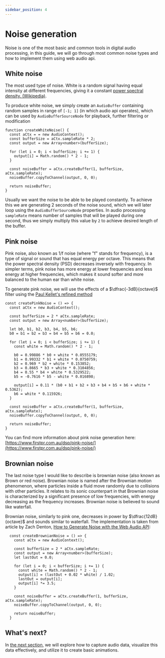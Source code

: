 ```yaml
---
sidebar_position: 4
---
```



# Noise generation

Noise is one of the most basic and common tools in digital audio processing, in this guide, we will go through most common noise types and how to implement them using web audio api.

## White noise

The most used type of noise. White is a random signal having equal intensity at different frequencies, giving it a constant [power spectral density. (Wikipedia)](https://en.wikipedia.org/wiki/Spectral_density#Power_spectral_density).

To produce white noise, we simply create an `AudioBuffer` containing random samples in range of `[-1; 1]` (in which audio api operates), which can be used by `AudioBufferSourceNode` for playback, further filtering or modification

```tsx
function createWhiteNoise() {
  const aCtx = = new AudioContext();
  const bufferSize = aCtx.sampleRate * 2;
  const output = new Array<number>(bufferSize);

  for (let i = 0; i < bufferSize; i += 1) {
    output[i] = Math.random() * 2 - 1;
  }

  const noiseBuffer = aCtx.createBuffer(1, bufferSize, aCtx.sampleRate);
  noiseBuffer.copyToChannel(output, 0, 0);

  return noiseBuffer;
}
```

Usually we want the noise to be able to be played constantly. To achieve this we are generating 2 seconds of the noise sound, which we will later loop using the `AudioBufferSourceNode` properties. In audio processing `sampleRate` means number of samples that will be played during one second, thus we simply multiply this value by `2` to achieve desired length of the buffer.


<InteractiveExample component={WhiteNoise} src={WhiteNoiseSrc} />

## Pink noise

Pink noise, also known as 1/f noise (where "f" stands for frequency), is a type of signal or sound that has equal energy per octave. This means that the power spectral density (PSD) decreases inversely with frequency. In simpler terms, pink noise has more energy at lower frequencies and less energy at higher frequencies, which makes it sound softer and more balanced to the human ear than white noise.

To generate pink noise, we will use the effects of a $\dfrac{-3dB}{octave}$ filter using the [Paul Kellet's refined method](https://www.musicdsp.org/en/latest/Filters/76-pink-noise-filter.html)

```tsx
const createPinkNoise = () => {
  const aCtx = new AudioContext();

  const bufferSize = 2 * aCtx.sampleRate;
  const output = new Array<number>(bufferSize);

  let b0, b1, b2, b3, b4, b5, b6;
  b0 = b1 = b2 = b3 = b4 = b5 = b6 = 0.0;

  for (let i = 0; i < bufferSize; i += 1) {
    const white = Math.random() * 2 - 1;

    b0 = 0.99886 * b0 + white * 0.0555179;
    b1 = 0.99332 * b1 + white * 0.0750759;
    b2 = 0.969 * b2 + white * 0.153852;
    b3 = 0.8665 * b3 + white * 0.3104856;
    b4 = 0.55 * b4 + white * 0.5329522;
    b5 = -0.7616 * b5 - white * 0.016898;

    output[i] = 0.11 * (b0 + b1 + b2 + b3 + b4 + b5 + b6 + white * 0.5362);
    b6 = white * 0.115926;
  }

  const noiseBuffer = aCtx.createBuffer(1, bufferSize, aCtx.sampleRate);
  noiseBuffer.copyToChannel(output, 0, 0);

  return noiseBuffer;
}
```

You can find more information about pink noise generation here: [https://www.firstpr.com.au/dsp/pink-noise/](https://www.firstpr.com.au/dsp/pink-noise/)


<InteractiveExample component={PinkNoise} src={PinkNoiseSrc} />

## Brownian noise

The last noise type I would like to describe is brownian noise (also known as Brown or red noise). Brownian noise is named after the Brownian motion phenomenon, where particles inside a fluid move randomly due to collisions with other particles. It relates to its sonic counterpart in that Brownian noise is characterized by a significant presence of low frequencies, with energy decreasing as the frequency increases. Brownian noise is believed to sound like waterfall.

Brownian noise, similarly to pink one, decreases in power by $\dfrac{12dB}{octave}$ and sounds similar to waterfall. The implementation is taken from article by Zach Denton, [How to Generate Noise with the Web Audio API](https://noisehack.com/generate-noise-web-audio-api/):

```tsx
  const createBrownianNoise = () => {
    const aCtx = new AudioContext();

    const bufferSize = 2 * aCtx.sampleRate;
    const output = new Array<number>(bufferSize);
    let lastOut = 0.0;

    for (let i = 0; i < bufferSize; i += 1) {
      const white = Math.random() * 2 - 1;
      output[i] = (lastOut + 0.02 * white) / 1.02;
      lastOut = output[i];
      output[i] *= 3.5;
    }

    const noiseBuffer = aCtx.createBuffer(1, bufferSize, aCtx.sampleRate);
    noiseBuffer.copyToChannel(output, 0, 0);

    return noiseBuffer;
  }
```


<InteractiveExample component={BrownianNoise} src={BrownianNoiseSrc} />

## What's next?

In [the next section](/guides/see-your-sound), we will explore how to capture audio data, visualize this data effectively, and utilize it to create basic animations.
